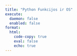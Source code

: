 ```yaml
---
title: "Python Funkcijos ir OS"
execute:
  daemon: false
  enabled: false
format:
  html:
    code-copy: true
    eval: false
    echo: true
---
```

